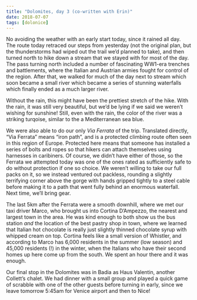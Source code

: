 ```yaml
---
title: "Dolomites, day 3 (co-written with Erin)"
date: 2018-07-07
tags: [dolonice]
---
```

  
No avoiding the weather with an early start today, since it rained all day. The route today retraced our steps from yesterday (not the original plan, but the thunderstorms had wiped out the trail we'd planned to take), and then turned north to hike down a stream that we stayed with for most of the day. The pass turning north included a number of fascinating WW1-era trenches and battlements, where the Italian and Austrian armies fought for control of the region. After that, we walked for much of the day next to stream which soon became a small river which became a series of stunning waterfalls which finally ended as a much larger river. 

Without the rain, this might have been the prettiest stretch of the hike. With the rain, it was still very beautiful, but we'd be lying if we said we weren't wishing for sunshine! Still, even with the rain, the color of the river was a striking turqoise, similar to the a Mediterranean sea blue. 

We were also able to do our only _Via Ferrata_ of the trip. Translated directly, "Via Ferrata" means "iron path", and is a protected climbing route often seen in this region of Europe. Protected here means that someone has installed a series of bolts and ropes so that hikers can attach themselves using harnesses in caribiners. Of course, we didn't have either of those, so the Ferrata we attempted today was one of the ones rated as sufficiently safe to do without protection if one so choice. We weren't willing to take our full packs on it, so we instead ventured out packless, rounding a slightly terrifying corner above the gorge with hands gripped tightly to a steel cable before making it to a path that went fully behind an enormous waterfall. Next time, we'll bring gear.

The last 5km after the Ferrata were a smooth downhill, where we met our taxi driver Marco, who brought us into Cortina D'Ampezzo, the nearest and largest town in the area. He was kind enough to both show us the bus station _and_ the location of the best pastry shop in town, where we learned that Italian hot chocolate is really just slightly thinned chocolate syrup with whipped cream on top. Cortina feels like a small version of Whistler, and according to Marco has 6,000 residents in the summer (low season) and 45,000 residents (!) in the winter, when the Italians who have their second homes up here come up from the south. We spent an hour there and it was enough.

Our final stop in the Dolomites was in Badia as Haus Valentin, another Collett's chalet. We had dinner with a small group and played a quick game of scrabble with one of the other guests before turning in early, since we leave tomorrow 5:45am for Venice airport and then to Nice!




